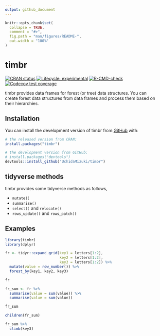 ```yaml
---
output: github_document
---
```


<!-- README.md is generated from README.Rmd. Please edit that file -->

```r
knitr::opts_chunk$set(
  collapse = TRUE,
  comment = "#>",
  fig.path = "man/figures/README-",
  out.width = "100%"
)
```

# timbr

<!-- badges: start -->
[![CRAN status](https://www.r-pkg.org/badges/version/timbr)](https://CRAN.R-project.org/package=timbr)
[![Lifecycle: experimental](https://img.shields.io/badge/lifecycle-experimental-orange.svg)](https://lifecycle.r-lib.org/articles/stages.html#experimental)
[![R-CMD-check](https://github.com/UchidaMizuki/timbr/workflows/R-CMD-check/badge.svg)](https://github.com/UchidaMizuki/timbr/actions)
[![Codecov test coverage](https://codecov.io/gh/UchidaMizuki/timbr/branch/main/graph/badge.svg)](https://app.codecov.io/gh/UchidaMizuki/timbr?branch=main)
<!-- badges: end -->

timbr provides data frames for forest (or tree) data structures. 
You can create forest data structures from data frames and process them based on their hierarchies.

## Installation

You can install the development version of timbr from [GitHub](https://github.com/) with:

``` r
# the released version from CRAN:
install.packages("timbr")

# the development version from GitHub:
# install.packages("devtools")
devtools::install_github("UchidaMizuki/timbr")
```

## tidyverse methods

timbr provides some tidyverse methods as follows,

- `mutate()`
- `summarise()`
- `select()` and `relocate()`
- `rows_update()` and `rows_patch()`

## Examples

```r
library(timbr)
library(dplyr)
```

```r
fr <- tidyr::expand_grid(key1 = letters[1:2],
                         key2 = letters[1:2],
                         key3 = letters[1:2]) %>% 
  mutate(value = row_number()) %>% 
  forest_by(key1, key2, key3)

fr

fr_sum <- fr %>% 
  summarise(value = sum(value)) %>% 
  summarise(value = sum(value))

fr_sum

children(fr_sum)

fr_sum %>% 
  climb(key3)
```
